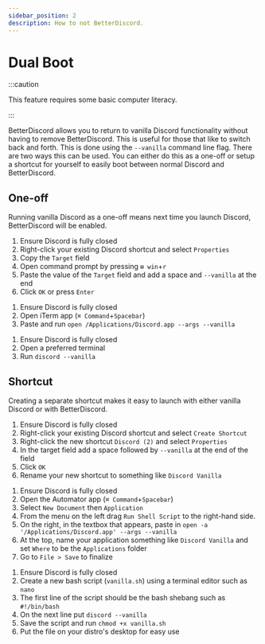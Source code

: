 ```yaml
---
sidebar_position: 2
description: How to not BetterDiscord.
---
```



# Dual Boot

:::caution

This feature requires some basic computer literacy.

:::

BetterDiscord allows you to return to vanilla Discord functionality without having to remove BetterDiscord. This is useful for those that like to switch back and forth. This is done using the `--vanilla` command line flag. There are two ways this can be used. You can either do this as a one-off or setup a shortcut for yourself to easily boot between normal Discord and BetterDiscord.


## One-off

Running vanilla Discord as a one-off means next time you launch Discord, BetterDiscord will be enabled.

<Tabs groupId="os">
<TabItem value="windows">

1. Ensure Discord is fully closed
1. Right-click your existing Discord shortcut and select `Properties`
1. Copy the `Target` field
1. Open command prompt by pressing `⊞ win`+`r`
1. Paste the value of the `Target` field and add a space and `--vanilla` at the end
1. Click `OK` or press `Enter`

</TabItem>
<TabItem value="mac">

1. Ensure Discord is fully closed
1. Open iTerm app (`⌘ Command`+`Spacebar`)
1. Paste and run `open /Applications/Discord.app --args --vanilla`

</TabItem>
<TabItem value="linux">

1. Ensure Discord is fully closed
1. Open a preferred terminal
1. Run `discord --vanilla`

</TabItem>
</Tabs>

## Shortcut

Creating a separate shortcut makes it easy to launch with either vanilla Discord or with BetterDiscord.

<Tabs groupId="os">
<TabItem value="windows">

1. Ensure Discord is fully closed
1. Right-click your existing Discord shortcut and select `Create Shortcut`
1. Right-click the new shortcut `Discord (2)` and select `Properties`
1. In the target field add a space followed by `--vanilla` at the end of the field
1. Click `OK`
1. Rename your new shortcut to something like `Discord Vanilla`

</TabItem>
<TabItem value="mac">

1. Ensure Discord is fully closed
1. Open the Automator app (`⌘ Command`+`Spacebar`)
1. Select `New Document` then `Application`
1. From the menu on the left drag `Run Shell Script` to the right-hand side.
1. On the right, in the textbox that appears, paste in `open -a '/Applications/Discord.app' --args --vanilla`
1. At the top, name your application something like `Discord Vanilla` and set `Where` to be the `Applications` folder
1. Go to `File > Save` to finalize

</TabItem>
<TabItem value="linux">

1. Ensure Discord is fully closed
1. Create a new bash script (`vanilla.sh`) using a terminal editor such as `nano`
1. The first line of the script should be the bash shebang such as `#!/bin/bash`
1. On the next line put `discord --vanilla`
1. Save the script and run `chmod +x vanilla.sh`
1. Put the file on your distro's desktop for easy use

</TabItem>
</Tabs>
